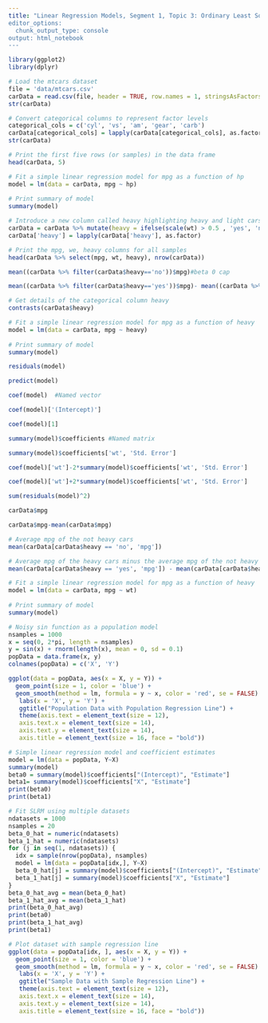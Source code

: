 ```yaml
---
title: "Linear Regression Models, Segment 1, Topic 3: Ordinary Least Squares (OLS) Estimators and Estimates: Interpretations for Continuous and Categorical Predictors & Properties, Prediction Error
editor_options:
  chunk_output_type: console
output: html_notebook
---
```


```r
library(ggplot2)
library(dplyr)
```

```r
# Load the mtcars dataset
file = 'data/mtcars.csv'
carData = read.csv(file, header = TRUE, row.names = 1, stringsAsFactors = FALSE)
str(carData)
```

```r
# Convert categorical columns to represent factor levels
categorical_cols = c('cyl', 'vs', 'am', 'gear', 'carb')
carData[categorical_cols] = lapply(carData[categorical_cols], as.factor)
str(carData)
```

```r
# Print the first five rows (or samples) in the data frame
head(carData, 5)
```


```r
# Fit a simple linear regression model for mpg as a function of hp
model = lm(data = carData, mpg ~ hp)
           
# Print summary of model
summary(model)
```

```r
# Introduce a new column called heavy highlighting heavy and light cars
carData = carData %>% mutate(heavy = ifelse(scale(wt) > 0.5 , 'yes', 'no'))
carData['heavy'] = lapply(carData['heavy'], as.factor)

# Print the mpg, we, heavy columns for all samples
head(carData %>% select(mpg, wt, heavy), nrow(carData))
```

```r
mean((carData %>% filter(carData$heavy=='no'))$mpg)#beta 0 cap

```

```r
mean((carData %>% filter(carData$heavy=='yes'))$mpg)- mean((carData %>% filter(carData$heavy=='no'))$mpg) #beta 1 cap
```


```r
# Get details of the categorical column heavy
contrasts(carData$heavy)
```

```r
# Fit a simple linear regression model for mpg as a function of heavy
model = lm(data = carData, mpg ~ heavy)
           
# Print summary of model
summary(model)
```

```r
residuals(model)
```

```r
predict(model)
```

```r
coef(model)  #Named vector
```
```r
coef(model)['(Intercept)']

coef(model)[1]
```

```r
summary(model)$coefficients #Named matrix
```

```r
summary(model)$coefficients['wt', 'Std. Error']
```

```r
coef(model)['wt']-2*summary(model)$coefficients['wt', 'Std. Error']
```

```r
coef(model)['wt']+2*summary(model)$coefficients['wt', 'Std. Error']
```

```r
sum(residuals(model)^2)
```

```r
carData$mpg
```

```r
carData$mpg-mean(carData$mpg)
```

```r
# Average mpg of the not heavy cars
mean(carData[carData$heavy == 'no', 'mpg'])

# Average mpg of the heavy cars minus the average mpg of the not heavy cars
mean(carData[carData$heavy == 'yes', 'mpg']) - mean(carData[carData$heavy == 'no', 'mpg'])
```

```r
# Fit a simple linear regression model for mpg as a function of heavy
model = lm(data = carData, mpg ~ wt)
           
# Print summary of model
summary(model)
```


```r
# Noisy sin function as a population model
nsamples = 1000
x = seq(0, 2*pi, length = nsamples)
y = sin(x) + rnorm(length(x), mean = 0, sd = 0.1)
popData = data.frame(x, y)
colnames(popData) = c('X', 'Y')

ggplot(data = popData, aes(x = X, y = Y)) +
  geom_point(size = 1, color = 'blue') + 
  geom_smooth(method = lm, formula = y ~ x, color = 'red', se = FALSE) +
   labs(x = 'X', y = 'Y') + 
   ggtitle("Population Data with Population Regression Line") +
   theme(axis.text = element_text(size = 12),
   axis.text.x = element_text(size = 14),
   axis.text.y = element_text(size = 14),
   axis.title = element_text(size = 16, face = "bold"))
```

```r
# Simple linear regression model and coefficient estimates
model = lm(data = popData, Y~X)
summary(model)
beta0 = summary(model)$coefficients["(Intercept)", "Estimate"]
beta1= summary(model)$coefficients["X", "Estimate"]
print(beta0)
print(beta1)
```

```r
# Fit SLRM using multiple datasets
ndatasets = 1000
nsamples = 20
beta_0_hat = numeric(ndatasets)
beta_1_hat = numeric(ndatasets)
for (j in seq(1, ndatasets)) {
  idx = sample(nrow(popData), nsamples)
  model = lm(data = popData[idx,], Y~X)
  beta_0_hat[j] = summary(model)$coefficients["(Intercept)", "Estimate"]
  beta_1_hat[j] = summary(model)$coefficients["X", "Estimate"]
}
beta_0_hat_avg = mean(beta_0_hat)
beta_1_hat_avg = mean(beta_1_hat)
print(beta_0_hat_avg)
print(beta0)
print(beta_1_hat_avg)
print(beta1)
```

```r
# Plot dataset with sample regression line
ggplot(data = popData[idx, ], aes(x = X, y = Y)) +
  geom_point(size = 1, color = 'blue') + 
  geom_smooth(method = lm, formula = y ~ x, color = 'red', se = FALSE) +
   labs(x = 'X', y = 'Y') + 
   ggtitle("Sample Data with Sample Regression Line") +
   theme(axis.text = element_text(size = 12),
   axis.text.x = element_text(size = 14),
   axis.text.y = element_text(size = 14),
   axis.title = element_text(size = 16, face = "bold"))
```
